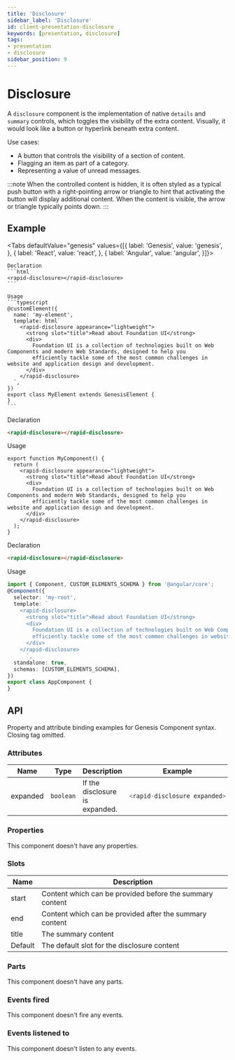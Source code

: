```yaml
---
title: 'Disclosure'
sidebar_label: 'Disclosure'
id: client-presentation-disclosure
keywords: [presentation, disclosure]
tags:
- presentation
- disclosure
sidebar_position: 9
---
```



# Disclosure

A `disclosure` component is the implementation of native `details` and `summary` controls, which toggles the visibility of the extra content. Visually, it would look like a button or hyperlink beneath extra content.

Use cases:
* A button that controls the visibility of a section of content.
* Flagging an item as part of a category.
* Representing a value of unread messages.

:::note
When the controlled content is hidden,
it is often styled as a typical push button with
a right-pointing arrow or triangle to hint that activating the
button will display additional content. When the content is visible,
the arrow or triangle typically points down.
:::

## Example

<DisclosureDemo />

<Tabs defaultValue="genesis" values={[{ label: 'Genesis', value: 'genesis', }, { label: 'React', value: 'react', }, { label: 'Angular', value: 'angular', }]}>

  <TabItem value="genesis">

    Declaration
    ```html
    <rapid-disclosure></rapid-disclosure>
    ```

    Usage
    ```typescript
    @customElement({
      name: 'my-element',
      template: html`
        <rapid-disclosure appearance="lightweight">
          <strong slot="title">Read about Foundation UI</strong>
          <div>
            Foundation UI is a collection of technologies built on Web Components and modern Web Standards, designed to help you
            efficiently tackle some of the most common challenges in website and application design and development.
          </div>
        </rapid-disclosure>
      `,
    })
    export class MyElement extends GenesisElement {
    }
    ```

  </TabItem>
  <TabItem value="react">

  Declaration
  ```html
  <rapid-disclosure></rapid-disclosure>
  ```
  Usage
  ```tsx
  export function MyComponent() {
    return (
      <rapid-disclosure appearance="lightweight">
        <strong slot="title">Read about Foundation UI</strong>
        <div>
          Foundation UI is a collection of technologies built on Web Components and modern Web Standards, designed to help you
          efficiently tackle some of the most common challenges in website and application design and development.
        </div>
      </rapid-disclosure>
    );
  }
  ```
</TabItem>
  <TabItem value="angular">

  Declaration
  ```html
  <rapid-disclosure></rapid-disclosure>
  ```

  Usage
  ```typescript
  import { Component, CUSTOM_ELEMENTS_SCHEMA } from '@angular/core';
  @Component({
    selector: 'my-root',
    template: `
      <rapid-disclosure>
        <strong slot="title">Read about Foundation UI</strong>
        <div>
          Foundation UI is a collection of technologies built on Web Components and modern Web Standards, designed to help you
          efficiently tackle some of the most common challenges in website and application design and development.
        </div>
      </rapid-disclosure>
        `,
    standalone: true,
    schemas: [CUSTOM_ELEMENTS_SCHEMA],
  })
  export class AppComponent {
  }
  ```
</TabItem>
</Tabs>

## API

Property and attribute binding examples for Genesis Component syntax. Closing tag omitted.

### Attributes


<table>
  <thead><tr><th>Name</th><th>Type</th><th>Description</th><th>Example</th></tr></thead>
  <tbody>
    <tr>
      <td>expanded</td>
      <td><code>boolean</code></td>
      <td>If the disclosure is expanded.</td>
<td>

```typescript
<rapid-disclosure expanded>
```

</td>
    </tr>
  </tbody>
</table>

### Properties

This component doesn't have any properties.

### Slots

| Name | Description |
|---|---|
| start| Content which can be provided before the summary content
| end | Content which can be provided after the summary content
| title| The summary content
| Default | The default slot for the disclosure content

### Parts

This component doesn't have any parts.

### Events fired

This component doesn't fire any events.

### Events listened to

This component doesn't listen to any events.
